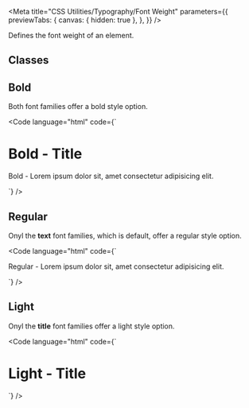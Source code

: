 
<Meta
  title="CSS Utilities/Typography/Font Weight"
  parameters={{
    previewTabs: {
      canvas: { hidden: true },
    },
  }}
/>

<Banner label="Font Weight" section="CSS Utilities" color="yellow" puzzle />

<Lead>Defines the font weight of an element.</Lead>

## Classes

<CssTypographyWeight />

## Bold

Both font families offer a bold style option.

<Code language="html" code={`
<h1 class="has-text-weight-bold title">Bold - Title</h1>
<p class="has-text-weight-bold">Bold - Lorem ipsum dolor sit, amet consectetur adipisicing elit.</p>
`} />

## Regular

Onyl the **text** font families, which is default, offer a regular style option.

<Code language="html" code={`
<p>Regular - Lorem ipsum dolor sit, amet consectetur adipisicing elit.</p>
`} />

## Light

Onyl the **title** font families offer a light style option.

<Code language="html" code={`
<h1 class="has-text-weight-light title">Light - Title</h1>
`} />

<Footer>
  <LinkCards>
    <LinkCard
      pageTitle="Foundation/Typography"
      description="Baloise Create is the corporate typeface. Its clear appearance underlines the modern and future-oriented brand expression."
    />
    <LinkCard
      pageTitle="Foundation/Design Tokens"
      description="Design tokens serve as the definitive source for naming and storing design choices."
    />
  </LinkCards>
</Footer>

